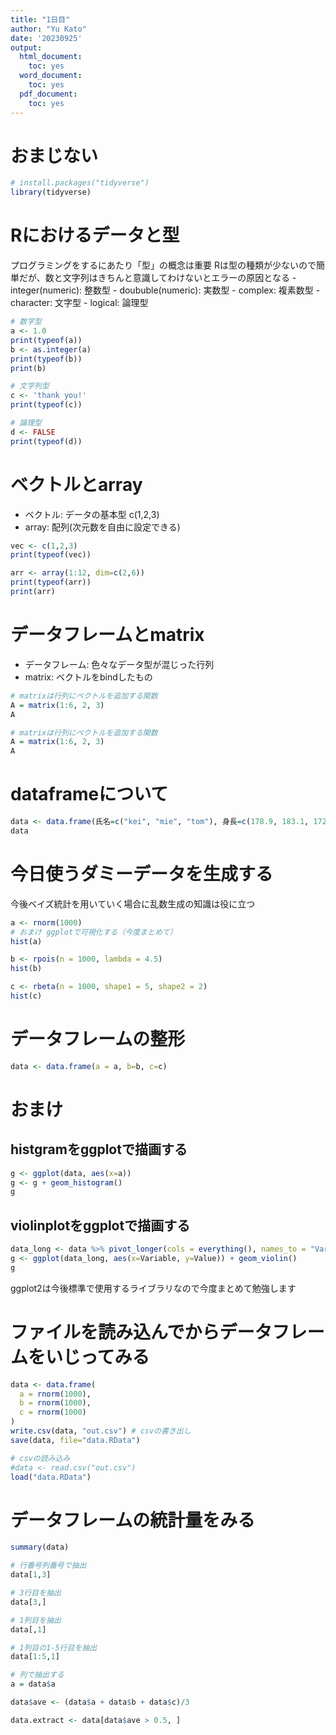 ```yaml
---
title: "1日目"
author: "Yu Kato"
date: '20230925'
output:
  html_document:
    toc: yes
  word_document:
    toc: yes
  pdf_document:
    toc: yes
---
```


# おまじない
```r
# install.packages("tidyverse")
library(tidyverse)
```

# Rにおけるデータと型
プログラミングをするにあたり「型」の概念は重要
Rは型の種類が少ないので簡単だが、数と文字列はきちんと意識してわけないとエラーの原因となる
- integer(numeric): 整数型
- doububle(numeric): 実数型
- complex: 複素数型
- character: 文字型
- logical: 論理型

```R
# 数字型
a <- 1.0
print(typeof(a))
b <- as.integer(a)
print(typeof(b))
print(b)

# 文字列型
c <- 'thank you!'
print(typeof(c))

# 論理型
d <- FALSE
print(typeof(d))

```

# ベクトルとarray
- ベクトル: データの基本型 c(1,2,3)
- array: 配列(次元数を自由に設定できる)

```r
vec <- c(1,2,3)
print(typeof(vec))

arr <- array(1:12, dim=c(2,6))
print(typeof(arr))
print(arr)
```

# データフレームとmatrix
- データフレーム: 色々なデータ型が混じった行列
- matrix: ベクトルをbindしたもの

```r
# matrixは行列にベクトルを追加する関数
A = matrix(1:6, 2, 3)
A
```

```r
# matrixは行列にベクトルを追加する関数
A = matrix(1:6, 2, 3)
A
```

# dataframeについて
```r
data <- data.frame(氏名=c("kei", "mie", "tom"), 身長=c(178.9, 183.1, 172.3), 血液型=c("A","AB","O"))
data
```

# 今日使うダミーデータを生成する
今後ベイズ統計を用いていく場合に乱数生成の知識は役に立つ

```R
a <- rnorm(1000)
# おまけ ggplotで可視化する（今度まとめて）
hist(a)
```

```r
b <- rpois(n = 1000, lambda = 4.5)
hist(b)
```

```r
c <- rbeta(n = 1000, shape1 = 5, shape2 = 2)
hist(c)
```



# データフレームの整形
```r
data <- data.frame(a = a, b=b, c=c)
```

# おまけ
## histgramをggplotで描画する

```r
g <- ggplot(data, aes(x=a))
g <- g + geom_histogram()
g
```

## violinplotをggplotで描画する

```r
data_long <- data %>% pivot_longer(cols = everything(), names_to = "Variable", values_to = "Value")
g <- ggplot(data_long, aes(x=Variable, y=Value)) + geom_violin()
g
```
ggplot2は今後標準で使用するライブラリなので今度まとめて勉強します


# ファイルを読み込んでからデータフレームをいじってみる
```r
data <- data.frame(
  a = rnorm(1000),
  b = rnorm(1000),
  c = rnorm(1000)
)
write.csv(data, "out.csv") # csvの書き出し
save(data, file="data.RData")
```

```r
# csvの読み込み
#data <- read.csv("out.csv")
load("data.RData")
```

# データフレームの統計量をみる
```r
summary(data)
```
```r
# 行番号列番号で抽出
data[1,3]
```



```r
# 3行目を抽出
data[3,]
```

```r
# 1列目を抽出
data[,1]
```

```r
# 1列目の1-5行目を抽出
data[1:5,1]
```

```r
# 列で抽出する
a = data$a
```


```r
data$ave <- (data$a + data$b + data$c)/3
```
```r
data.extract <- data[data$ave > 0.5, ]
```

